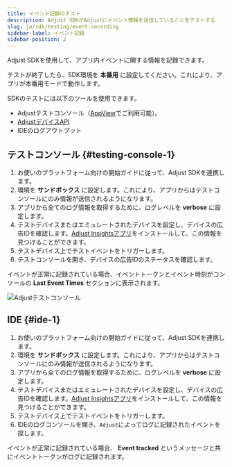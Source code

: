 ```yaml
---
title: イベント記録のテスト
description: Adjust SDKがAdjustにイベント情報を送信していることをテストする
slug: ja/sdk/testing/event-recording
sidebar-label: イベント記録
sidebar-position: 2
---
```


Adjust SDKを使用して、アプリ内イベントに関する情報を記録できます。

<Callout type="important">

テストが終了したら、SDK環境を **本番用** に設定してください。これにより、アプリが本番用モードで動作します。

</Callout>

SDKのテストには以下のツールを使用できます。

-  Adjustテストコンソール（[AppView](https://help.adjust.com/ja/article/testing-console)でご利用可能）。
-  [AdjustデバイスAPI](/ja/api/device-api/inspect)
-  IDEのログアウトプット

## テストコンソール {#testing-console-1}

1. お使いのプラットフォーム向けの開始ガイドに従って、Adjust SDKを連携します。
2. 環境を **サンドボックス** に設定します。これにより、アプリからはテストコンソールにのみ情報が送信されるようになります。
3. アプリから全てのログ情報を取得するために、ログレベルを **verbose** に設定します。
4. テストデバイスまたはエミュレートされたデバイスを設定し、デバイスの広告IDを確認します。[Adjust Insightsアプリ](https://apps.apple.com/us/app/adjust-insights/id1125517808)をインストールして、この情報を見つけることができます。
5. テストデバイス上でテストイベントをトリガーします。
6. テストコンソールを開き、デバイスの広告IDのステータスを確認します。

イベントが正常に記録されている場合、イベントトークンとイベント時刻がコンソールの **Last Event Times** セクションに表示されます。

![Adjustテストコンソール](@images/sdk-testing/event/testing-console.png)

## IDE {#ide-1}

1. お使いのプラットフォーム向けの開始ガイドに従って、Adjust SDKを連携します。
2. 環境を **サンドボックス** に設定します。これにより、アプリからはテストコンソールにのみ情報が送信されるようになります。
3. アプリから全てのログ情報を取得するために、ログレベルを **verbose** に設定します。
4. テストデバイスまたはエミュレートされたデバイスを設定し、デバイスの広告IDを確認します。[Adjust Insightsアプリ](https://apps.apple.com/us/app/adjust-insights/id1125517808)をインストールして、この情報を見つけることができます。
5. テストデバイス上でテストイベントをトリガーします。
6. IDEのログコンソールを開き、`Adjust`によってログに記録されたイベントを探します。

イベントが正常に記録されている場合、 **Event tracked** というメッセージと共にイベントトークンがログに記録されます。
